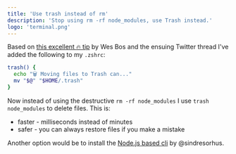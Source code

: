 ```yaml
---
title: 'Use trash instead of rm'
description: 'Stop using rm -rf node_modules, use Trash instead.'
logo: 'terminal.png'
---
```


Based on [this excellent 🔥 tip](https://mobile.twitter.com/wesbos/status/1588520765380612098) by Wes Bos
and the ensuing Twitter thread I've added the following to my `.zshrc`:

```bash
trash() {
  echo "🗑️ Moving files to Trash can..."
  mv "$@" "$HOME/.trash"
}
```

Now instead of using the destructive `rm -rf node_modules` I use
`trash node_modules` to delete files. This is:

- faster - milliseconds instead of minutes
- safer - you can always restore files if you make a mistake

Another option would be to install the [Node.js based cli](https://github.com/sindresorhus/trash-cli) by @sindresorhus.
